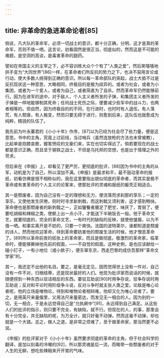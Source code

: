 ```yaml
---
---
---
```

title: 非革命的急进革命论者[85]
---




倘说，凡大队的革命军，必须一切战士的意识，都十分正确，分明，这才是真的革命军，否则不值一哂。这言论，初看固然是很正当，彻底似的，然而这是不可能的难题，是空洞的高谈，是毒害革命的甜药。

譬如在帝国主义的主宰之下，必不容训练大众个个有了“人类之爱”，然后笑嘻嘻地拱手变为“大同世界”[86]一样，在革命者们所反抗的势力之下，也决不容用言论或行动，使大多数人统得到正确的意识。所以每一革命部队的突起，战士大抵不过是反抗现状这一种意思，大略相同，终极目的是极为歧异的。或者为社会，或者为小集团，或者为一个爱人，或者为自己，或者简直为了自杀。然而革命军仍然能够前行。因为在进军的途中，对于敌人，个人主义者所发的子弹，和集团主义者所发的子弹是一样地能够制其死命；任何战士死伤之际，便要减少些军中的战斗力，也两者相等的。但自然，因为终极目的的不同，在行进时，也时时有人退伍，有人落荒，有人颓唐，有人叛变，然而只要无碍于进行，则愈到后来，这队伍也就愈成为纯粹，精锐的队伍了。

我先前为叶永蓁君的《小小十年》作序，[87]以为已经为社会尽了些力量，便是这意思。书中的主角，究竟上过前线，当过哨兵（虽然连放枪的方法也未曾被教），比起单是抱膝哀歌，握笔愤叹的文豪们来，实在也切实得远了。倘若要现在的战士都是意识正确，而且坚于钢铁之战士，不但是乌托邦的空想，也是出于情理之外的苛求。

但后来在《申报》上，却看见了更严厉，更彻底的批评，[88]因为书中的主角的从军，动机是为了自己，所以深加不满。《申报》是最求和平，最不鼓动革命的报纸，初看仿佛是很不相称似的，我在这里要指出貌似彻底的革命者，而其实是极不革命或有害革命的个人主义的论客来，使那批评的灵魂和报纸的躯壳正相适合。

其一是颓废者，因为自己没有一定的理想和无力，便流落而求刹那的享乐；一定的享乐，又使他发生厌倦，则时时寻求新刺戟，而这刺戟又须利害，这才感到畅快。革命便也是那颓废者的新刺戟之一，正如饕餮者餍足了肥甘，味厌了，胃弱了，便要吃胡椒和辣椒之类，使额上出一点小汗，才能送下半碗饭去一般。他于革命文艺，就要彻底的，完全的革命文艺，一有时代的缺陷的反映，就使他皱眉，以为不值一哂。和事实离开是不妨的，只要一个爽快。法国的波特莱尔，谁都知道是颓废的诗人，然而他欢迎革命，待到革命要妨害他的颓废生活的时候，他才憎恶革命了。[89]所以革命前夜的纸张上的革命家，而且是极彻底，极激烈的革命家，临革命时，便能够撕掉他先前的假面，——不自觉的假面。这种史例，是也应该献给一碰小钉子，一有小地位（或小款子），便东窜东京，西走巴黎的成仿吾那样“革命文学家”的。

其一，我还定不出他的名目。要之，是毫无定见，因而觉得世上没有一件对，自己没有一件不对，归根结蒂，还是现状最好的人们。他现为批评家而说话的时候，就随便捞到一种东西以驳诘相反的东西。要驳互助说[90]时用争存说，驳争存说时用互助说；反对和平论时用阶级争斗说，反对斗争时就主张人类之爱。论敌是唯心论者呢，他的立场是唯物论，待到和唯物论者相辩难，他却又化为唯心论者了。要之，是用英尺来量俄里，又用法尺来量密达，而发见无一相合的人。因为别的一切，无一相合，于是永远觉得自己是“允执厥中”[91]，永远得到自己满足。从这些人们的批评的指示，则只要不完全，有缺陷，就不行。但现在的人，的事，那里会有十分完全，并无缺陷的呢，为万全计，就只好毫不动弹。然而这毫不动弹，却也就是一个大错。总之，做人之道，是非常之烦难了，至于做革命家，那当然更不必说。

《申报》的批评家对于《小小十年》虽然要求彻底的革命的主角，但于社会科学的翻译，是加以刻毒的冷嘲的[92]，所以那灵魂是后一流，而略带一些颓废者的对于人生的无聊，想吃些辣椒来开开胃的气味。